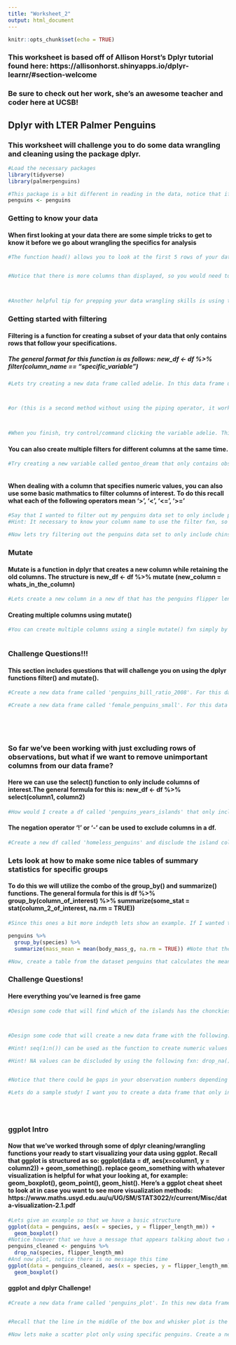 ```yaml
---
title: "Worksheet_2"
output: html_document
---
```


```r
knitr::opts_chunk$set(echo = TRUE)
```
### This worksheet is based off of Allison Horst's Dplyr tutorial found here: https://allisonhorst.shinyapps.io/dplyr-learnr/#section-welcome
### Be sure to check out her work, she's an awesome teacher and coder here at UCSB!
## Dplyr with LTER Palmer Penguins
### This worksheet will challenge you to do some data wrangling and cleaning using the package dplyr. 

```r
#Load the necessary packages
library(tidyverse)
library(palmerpenguins)
```
```r
#This package is a bit different in reading in the data, notice that if you run the variable 'penguins' its already stored and ready to go. To keep track of it however, lets store it using the following line of code
penguins <- penguins
```

### Getting to know your data
#### When first looking at your data there are some simple tricks to get to know it before we go about wrangling the specifics for analysis
```r
#The function head() allows you to look at the first 5 rows of your data. Go ahead and run head() on the variable penguins and check out the output.


#Notice that there is more columns than displayed, so you would need to scroll through these to see every name. If your looking for a good way to find all the names of your columns (a very important thing to know when using dplyr), you can simply use the names() fxn on penguins. Go ahead and try this



#Another helpful tip for prepping your data wrangling skills is using the unique() fxn. This fxn allows you to see all the unique outputs for a column, which is helpful if your trying to find specific instances of something in your data set.Try looking at what islands are recorded in our data set. To do this, you need to use the unique function and inside the argument you need to specify the data set (penguins) and use the '$' followed by the column name of interest. The '$' is telling R that you want to pull a subset of the data (islands in this case) from the dataframe (penguins in this case). 

```
### Getting started with filtering
#### Filtering is a function for creating a subset of your data that only contains rows that follow your specifications. 
##### The general format for this function is as follows: new_df <- df %>% filter(column_name == "specific_variable")
```r
#Lets try creating a new data frame called adelie. In this data frame utilize the filter() fxn in order to filter down the 'species' column to only include the 'Adelie' penguins. 



#or (this is a second method without using the piping operator, it works well for singular lines of code, however its helpful to pipe things when doing multiple levels of data wrangling.  )



#When you finish, try control/command clicking the variable adelie. This should open a new window in R that allows you to look at the dataset. Notice that only Adelie penguins are kept. 
```

#### You can also create multiple filters for different columns at the same time.
```r
#Try creating a new variable called gentoo_dream that only contains observations that feature 'Gentoo'  penguins on the island 'Dream'. Hint: To add another column to filter by, use the '&' operator OR ',' after species == 'Adelie'



```

#### When dealing with a column that specifies numeric values, you can also use some basic mathmatics to filter columns of interest. To do this recall what each of the following operators mean '>', '<', '<=', '>='
```r
#Say that I wanted to filter out my penguins data set to only include penguins with a bill length of greater than 40 mm, and store this as the variable 'penguins_w_long_bills'. How would I do this?
#Hint: It necessary to know your column name to use the filter fxn, so what function gives us the name of all the columns?

```

```r
#Now lets try filtering out the penguins data set to only include chinstrap penguins that have bills less than or equal to 40 mm. Call this variable chinstraps_w_short_bills


```

### Mutate
#### Mutate is a function in dplyr that creates a new column while retaining the old columns. The structure is new_df <- df %>% mutate (new_column = whats_in_the_column)
```r
#Lets create a new column in a new df that has the penguins flipper length in meters. Call this new df penguin_flippers


```
#### Creating multiple columns using mutate()
```r
#You can create multiple columns using a single mutate() fxn simply by using the '&' or ',' operators like with filter. Try making a new df called 'flippers_and_weight' that has two additional rows: the first being the flipper length in meters and the second being the penguins body mass in kg.



```

### Challenge Questions!!!
#### This section includes questions that will challenge you on using the dplyr functions filter() and mutate().
```r
#Create a new data frame called 'penguins_bill_ratio_2008'. For this dataframe only include penguins from 2008, and create a new column called 'bill_ratio' that has the ratio of bill length to bill depth. Hint: ratio means creating a fraction. 


```

```r
#Create a new data frame called 'female_penguins_small'. For this data frame keep only female penguins and create a new column for body mass in kg called body_mass_kg, then filter to only include the penguins with mass less than or equal to 3 kg. 



  
```

### So far we've been working with just excluding rows of observations, but what if we want to remove unimportant columns from our data frame? 
#### Here we can use the select() function to only include columns of interest.The general formula for this is: new_df <- df %>% select(column1, column2)
```r
#How would I create a df called 'penguins_years_islands' that only includes the columns for penguin species, the islands they live on, and the years they were observed?


```

#### The negation operator '!' or '-' can be used to exclude columns in a df. 
```r
#Create a new df called 'homeless_penguins' and disclude the island column 


```

### Lets look at how to make some nice tables of summary statistics for specific groups
#### To do this we will utilize the combo of the group_by() and summarize() functions. The general formula for this is df %>% group_by(column_of_interest) %>% summarize(some_stat = stat(column_2_of_interest, na.rm = TRUE))
```r
#Since this ones a bit more indepth lets show an example. If I wanted to create a table showing the mean masses of the penguins in relation to their species I could run the following

penguins %>% 
  group_by(species) %>% 
  summarize(mass_mean = mean(body_mass_g, na.rm = TRUE)) #Note that the na.rm = TRUE just means that missing values in the data set are excluded. 
```

```r
#Now, create a table from the dataset penguins that calculates the mean flipper size by the gender of the penguin

```
### Challenge Questions!
#### Here everything you've learned is free game 

```r
#Design some code that will find which of the islands has the chonckiest (heaviest mean body mass) male penguins!




```

```r
#Design some code that will create a new data frame with the following: All of the original columns in the penguins data set are present except for bill length and bill depth. There is a new column called 'observation' that specifies the numerical order of observations (row 1 = observation 1, row 5 = observation 5, etc) Finally this data does NOT include any NA values for the gender of the penguin. 

#Hint! seq(1:n()) can be used as the function to create numeric values associated with row 1 to row n of your data frame

#Hint! NA values can be discluded by using the following fxn: drop_na()


#Notice that there could be gaps in your observation numbers depending on how you wrote your code (ex observation 3 to 5). Why do you think this happened? What could you do to change this? Why might it be important to keep it one way or the other? 
```

```r

#Lets do a sample study! I want you to create a data frame that only includes the columns species, bill length, and flipper length. In this new data frame, create 2 new columns that are bill length and flipper length in meters. Now use what you know to answer the following question. What is the mean ratio of bill length to flipper length of Adelie penguins for each of the islands. 


  
```
### ggplot Intro
#### Now that we've worked through some of dplyr cleaning/wrangling functions your ready to start visualizing your data using ggplot. Recall that ggplot is structured as so: ggplot(data = df, aes(x=column1, y = column2)) + geom_something(). replace geom_something with whatever visualization is helpful for what your looking at, for example: geom_boxplot(), geom_point(), geom_hist(). Here's a ggplot cheat sheet to look at in case you want to see more visualization methods: https://www.maths.usyd.edu.au/u/UG/SM/STAT3022/r/current/Misc/data-visualization-2.1.pdf 
```r
#Lets give an example so that we have a basic structure
ggplot(data = penguins, aes(x = species, y = flipper_length_mm)) +
  geom_boxplot()
#Notice however that we have a message that appears talking about two rows being missing due to 'non-finite values' Usually this is because of NAs being recorded in the columns, so we can use what we know to clean our data up and plot it again. 
penguins_cleaned <- penguins %>% 
  drop_na(species, flipper_length_mm)
#And now plot, notice there is no message this time 
ggplot(data = penguins_cleaned, aes(x = species, y = flipper_length_mm)) +
  geom_boxplot()
```
#### ggplot and dplyr Challenge!
```r
#Create a new data frame called 'penguins_plot'. In this new data frame I want you to create a new column called 'bill_ratio' that takes the ratio of bill length to bill depth. Also make sure to disclude any NAs. Now use your ggplot skills to anwser the following question using a boxplot: Which penguin species has the largerst median size bill ratio? 


#Recall that the line in the middle of the box and whisker plot is the median. 

```

```r
#Now lets make a scatter plot only using specific penguins. Create a new data frame called 'chinstrap_comparison' that includes the following specifications: Chinstrap penguins, Males, on Dream island. Now visualize a scatter plot of these male chinstrap penguins where you plot their mass against flipper length. 


```



